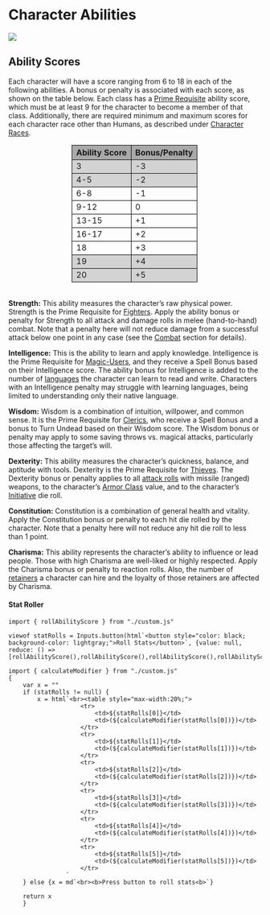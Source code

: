 # Character Abilities 

![](images/abilities.png)

## Ability Scores

Each character will have a score ranging from 6 to 18 in each of the following abilities. A bonus or penalty is associated with each score, as shown on the table below. Each class has a [Prime Requisite](class.qmd#character-classes) ability score, which must be at least 9 for the character to become a member of that class. Additionally, there are required minimum and maximum scores for each character race other than Humans, as described under [Character Races](races.qmd#character-races).


<table style="border-collapse: collapse; width: 50%; margin-left: auto; margin-right: auto;">
  <thead>
    <tr>
     <th style="background-color: darkgray; border: 1px solid black;">Ability Score</th>
     <th style="background-color: darkgray; border: 1px solid black;">Bonus/Penalty</th>
    </tr>
  </thead>
  <tr style="background-color: lightgray; border: 1px solid black;">
    <td style="border: 1px solid black;">3</td>
    <td style="border: 1px solid black;">-3</td>
  </tr>
  <tr style="background-color: lightgray; border: 1px solid black;">
    <td style="border: 1px solid black;">4-5</td>
    <td style="border: 1px solid black;">-2</td>
  </tr>
  <tr style="border: 1px solid black;">
    <td style="border: 1px solid black;">6-8</td>
    <td style="border: 1px solid black;">-1</td>
  </tr>
  <tr style="border: 1px solid black;">
    <td style="border: 1px solid black;">9-12</td>
    <td style="border: 1px solid black;">0</td>
  </tr>
  <tr style="border: 1px solid black;">
    <td style="border: 1px solid black;">13-15</td>
    <td style="border: 1px solid black;">+1</td>
  </tr>
  <tr style="border: 1px solid black;">
    <td style="border: 1px solid black;">16-17</td>
    <td style="border: 1px solid black;">+2</td>
  </tr>
  <tr style="border: 1px solid black;">
    <td style="border: 1px solid black;">18</td>
    <td style="border: 1px solid black;">+3</td>
  </tr>
  <tr style="background-color: lightgray; border: 1px solid black;">
    <td style="border: 1px solid black;">19</td>
    <td style="border: 1px solid black;">+4</td>
  </tr>
  <tr style="background-color: lightgray; border: 1px solid black;">
    <td style="border: 1px solid black;">20</td>
    <td style="border: 1px solid black;">+5</td>
  </tr>
</table>
<br />
**Strength:** This ability measures the character's raw physical power. Strength is the Prime Requisite for [Fighters](class.qmd#fighter). Apply the ability bonus or penalty for Strength to all attack and damage rolls in melee (hand-to-hand) combat. Note that a penalty here will not reduce damage from a successful attack below one point in any case (see the [Combat](combatDetails.qmd#damage) section for details).

**Intelligence:** This is the ability to learn and apply knowledge. Intelligence is the Prime Requisite for [Magic-Users](class.qmd#magic-users), and they receive a Spell Bonus based on their Intelligence score. The ability bonus for Intelligence is added to the number of [languages](abilities.qmd#languages) the character can learn to read and write. Characters with an Intelligence penalty may struggle with learning languages, being limited to understanding only their native language.

**Wisdom:** Wisdom is a combination of intuition, willpower, and common sense. It is the Prime Requisite for [Clerics](class.qmd#cleric), who receive a Spell Bonus and a bonus to Turn Undead based on their Wisdom score. The Wisdom bonus or penalty may apply to some saving throws vs. magical attacks, particularly those affecting the target's will.

**Dexterity:** This ability measures the character's quickness, balance, and aptitude with tools. Dexterity is the Prime Requisite for [Thieves](class.qmd#thief). The Dexterity bonus or penalty applies to all [attack rolls](combatDetails.qmd#attacking-maneuvers) with missile (ranged) weapons, to the character's [Armor Class](equipment.qmd#armor-and-shields) value, and to the character's [Initiative](combatDetails.qmd#initiative) die roll.

**Constitution:** Constitution is a combination of general health and vitality. Apply the Constitution bonus or penalty to each hit die rolled by the character. Note that a penalty here will not reduce any hit die roll to less than 1 point.

**Charisma:** This ability represents the character's ability to influence or lead people. Those with high Charisma are well-liked or highly respected. Apply the Charisma bonus or penalty to reaction rolls. Also, the number of [retainers](hirelings.qmd#retainers) a character can hire and the loyalty of those retainers are affected by Charisma.


#### Stat Roller

```{ojs}
import { rollAbilityScore } from "./custom.js"

viewof statRolls = Inputs.button(html`<button style="color: black; background-color: lightgray;">Roll Stats</button>`, {value: null, reduce: () => [rollAbilityScore(),rollAbilityScore(),rollAbilityScore(),rollAbilityScore(),rollAbilityScore(),rollAbilityScore()]})

```


```{ojs}
import { calculateModifier } from "./custom.js"
{
    var x = ""
    if (statRolls != null) {
        x = html`<br><table style="max-width:20%;">
                    <tr>
                        <td>${statRolls[0]}</td>
                        <td>(${calculateModifier(statRolls[0])})</td>
                    </tr>
                    <tr>
                        <td>${statRolls[1]}</td>
                        <td>(${calculateModifier(statRolls[1])})</td>
                    </tr>
                    <tr>
                        <td>${statRolls[2]}</td>
                        <td>(${calculateModifier(statRolls[2])})</td>
                    </tr>
                    <tr>
                        <td>${statRolls[3]}</td>
                        <td>(${calculateModifier(statRolls[3])})</td>
                    </tr>
                    <tr>
                        <td>${statRolls[4]}</td>
                        <td>(${calculateModifier(statRolls[4])})</td>
                    </tr>
                    <tr>
                        <td>${statRolls[5]}</td>
                        <td>(${calculateModifier(statRolls[5])})</td>
                    </tr>
                `
    } else {x = md`<br><b>Press button to roll stats<b>`}

    return x
    } 

```